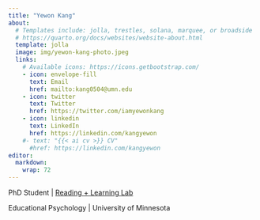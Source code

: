 ```yaml
---
title: "Yewon Kang"
about:
  # Templates include: jolla, trestles, solana, marquee, or broadside
  # https://quarto.org/docs/websites/website-about.html
  template: jolla
  image: img/yewon-kang-photo.jpeg
  links:
    # Available icons: https://icons.getbootstrap.com/
    - icon: envelope-fill
      text: Email
      href: mailto:kang0504@umn.edu
    - icon: twitter
      text: Twitter
      href: https://twitter.com/iamyewonkang
    - icon: linkedin
      text: LinkedIn
      href: https://linkedin.com/kangyewon
    #- text: "{{< ai cv >}} CV"
      #href: https://linkedin.com/kangyewon
editor: 
  markdown: 
    wrap: 72
---
```


PhD Student \| [Reading + Learning
Lab](https://edpsych.umn.edu/research/labs/reading-learning)

Educational Psychology \| University of Minnesota
